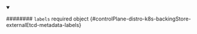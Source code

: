 
<details className="config-field" data-expandable="false" open>
<summary>

######## `labels` <span className="config-field-required" data-required="false">required</span> <span className="config-field-type">object</span> <span className="config-field-default"></span> <span className="config-field-enum"></span> {#controlPlane-distro-k8s-backingStore-externalEtcd-metadata-labels}



</summary>



</details>
